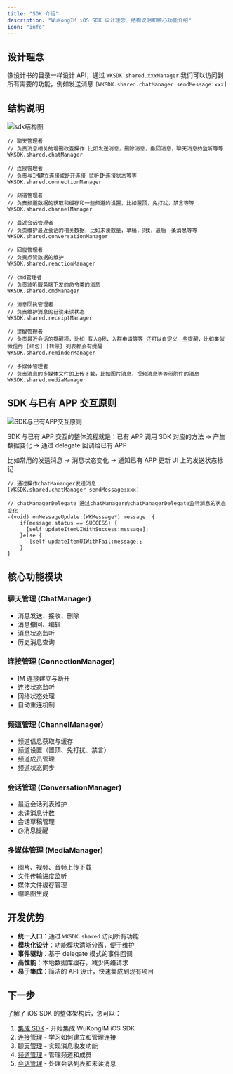 ```yaml
---
title: "SDK 介绍"
description: "WuKongIM iOS SDK 设计理念、结构说明和核心功能介绍"
icon: "info"
---
```


## 设计理念

像设计书的目录一样设计 API，通过 `WKSDK.shared.xxxManager` 我们可以访问到所有需要的功能，例如发送消息 `[WKSDK.shared.chatManager sendMessage:xxx]`

## 结构说明

![sdk结构图](./wksdk.png)

```objc
// 聊天管理者
// 负责消息相关的增删改查操作 比如发送消息，删除消息，撤回消息，聊天消息的监听等等
WKSDK.shared.chatManager

// 连接管理者
// 负责与IM建立连接或断开连接 监听IM连接状态等等
WKSDK.shared.connectionManager

// 频道管理者
// 负责频道数据的获取和缓存和一些频道的设置，比如置顶，免打扰，禁言等等
WKSDK.shared.channelManager

// 最近会话管理者
// 负责维护最近会话的相关数据，比如未读数量，草稿，@我，最后一条消息等等
WKSDK.shared.conversationManager

// 回应管理者
// 负责点赞数据的维护
WKSDK.shared.reactionManager

// cmd管理者
// 负责监听服务端下发的命令类的消息
WKSDK.shared.cmdManager

// 消息回执管理者
// 负责维护消息的已读未读状态
WKSDK.shared.receiptManager

// 提醒管理者
// 负责最近会话的提醒项，比如 有人@我，入群申请等等 还可以自定义一些提醒，比如类似微信的 [红包] [转账] 列表都会有提醒
WKSDK.shared.reminderManager

// 多媒体管理者
// 负责消息的多媒体文件的上传下载，比如图片消息，视频消息等等带附件的消息
WKSDK.shared.mediaManager
```

## SDK 与已有 APP 交互原则

![SDK与已有APP交互原则](./sdktoapp.png)

SDK 与已有 APP 交互的整体流程就是：已有 APP 调用 SDK 对应的方法 → 产生数据变化 → 通过 delegate 回调给已有 APP

比如常用的发送消息 → 消息状态变化 → 通知已有 APP 更新 UI 上的发送状态标记

```objc
// 通过操作chatMananger发送消息
[WKSDK.shared.chatManager sendMessage:xxx]

// chatManagerDelegate 通过chatManager的chatManagerDelegate监听消息的状态变化
-(void) onMessageUpdate:(WKMessage*) message  {
    if(message.status == SUCCESS) {
      [self updateItemUIWithSuccess:message];
    }else {
       [self updateItemUIWithFail:message];
    }
}
```

## 核心功能模块

### 聊天管理 (ChatManager)
- 消息发送、接收、删除
- 消息撤回、编辑
- 消息状态监听
- 历史消息查询

### 连接管理 (ConnectionManager)
- IM 连接建立与断开
- 连接状态监听
- 网络状态处理
- 自动重连机制

### 频道管理 (ChannelManager)
- 频道信息获取与缓存
- 频道设置（置顶、免打扰、禁言）
- 频道成员管理
- 频道状态同步

### 会话管理 (ConversationManager)
- 最近会话列表维护
- 未读消息计数
- 会话草稿管理
- @消息提醒

### 多媒体管理 (MediaManager)
- 图片、视频、音频上传下载
- 文件传输进度监听
- 媒体文件缓存管理
- 缩略图生成

## 开发优势

- **统一入口**：通过 `WKSDK.shared` 访问所有功能
- **模块化设计**：功能模块清晰分离，便于维护
- **事件驱动**：基于 delegate 模式的事件回调
- **高性能**：本地数据库缓存，减少网络请求
- **易于集成**：简洁的 API 设计，快速集成到现有项目

## 下一步

了解了 iOS SDK 的整体架构后，您可以：

1. [集成 SDK](/zh/sdk/wukongim/ios/integration) - 开始集成 WuKongIM iOS SDK
2. [连接管理](/zh/sdk/wukongim/ios/connection) - 学习如何建立和管理连接
3. [聊天管理](/zh/sdk/wukongim/ios/chat) - 实现消息收发功能
4. [频道管理](/zh/sdk/wukongim/ios/channel) - 管理频道和成员
5. [会话管理](/zh/sdk/wukongim/ios/conversation) - 处理会话列表和未读消息
